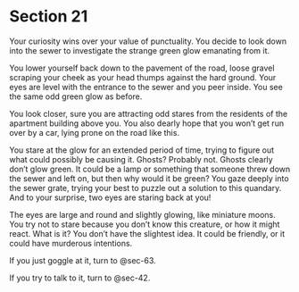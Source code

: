 # Section 21 {#sec-21}

Your curiosity wins over your value of punctuality. You decide to look down into the sewer to investigate the strange green glow emanating from it.

You lower yourself back down to the pavement of the road, loose gravel scraping your cheek as your head thumps against the hard ground. Your eyes are level with the entrance to the sewer and you peer inside. You see the same odd green glow as before.

You look closer, sure you are attracting odd stares from the residents of the apartment building above you. You also dearly hope that you won’t get run over by a car, lying prone on the road like this. 

You stare at the glow for an extended period of time, trying to figure out what could possibly be causing it. Ghosts? Probably not. Ghosts clearly don’t glow green. It could be a lamp or something that someone threw down the sewer and left on, but then why would it be green? You gaze deeply into the sewer grate, trying your best to puzzle out a solution to this quandary. And to your surprise, two eyes are staring back at you!

The eyes are large and round and slightly glowing, like miniature moons. You try not to stare because you don’t know this creature, or how it might react. What is it? You don’t have the slightest idea. It could be friendly, or it could have murderous intentions.

If you just goggle at it, turn to @sec-63.

If you try to talk to it, turn to @sec-42.
